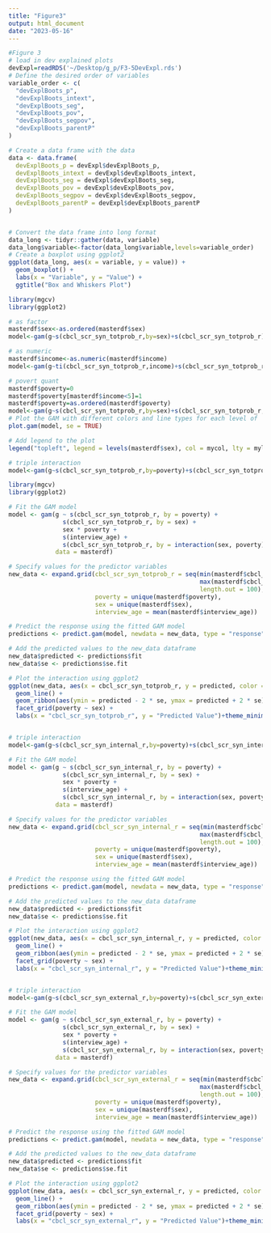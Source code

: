 ```yaml
---
title: "Figure3"
output: html_document
date: "2023-05-16"
---
```


```r
#Figure 3
# load in dev explained plots
devExpl=readRDS('~/Desktop/g_p/F3-5DevExpl.rds')
# Define the desired order of variables
variable_order <- c(
  "devExplBoots_p",
  "devExplBoots_intext",
  "devExplBoots_seg",
  "devExplBoots_pov",
  "devExplBoots_segpov",
  "devExplBoots_parentP"
)

# Create a data frame with the data
data <- data.frame(
  devExplBoots_p = devExpl$devExplBoots_p,
  devExplBoots_intext = devExpl$devExplBoots_intext,
  devExplBoots_seg = devExpl$devExplBoots_seg,
  devExplBoots_pov = devExpl$devExplBoots_pov,
  devExplBoots_segpov = devExpl$devExplBoots_segpov,
  devExplBoots_parentP = devExpl$devExplBoots_parentP
)


# Convert the data frame into long format
data_long <- tidyr::gather(data, variable)
data_long$variable<-factor(data_long$variable,levels=variable_order)
# Create a boxplot using ggplot2
ggplot(data_long, aes(x = variable, y = value)) +
  geom_boxplot() +
  labs(x = "Variable", y = "Value") +
  ggtitle("Box and Whiskers Plot")

```

```r
library(mgcv)
library(ggplot2)

# as factor
masterdf$sex<-as.ordered(masterdf$sex)
model<-gam(g~s(cbcl_scr_syn_totprob_r,by=sex)+s(cbcl_scr_syn_totprob_r)+sex+s(interview_age),data=masterdf)

# as numeric
masterdf$income<-as.numeric(masterdf$income)
model<-gam(g~ti(cbcl_scr_syn_totprob_r,income)+s(cbcl_scr_syn_totprob_r)+s(income)+s(interview_age),data=masterdf)

# povert quant
masterdf$poverty=0
masterdf$poverty[masterdf$income<5]=1
masterdf$poverty=as.ordered(masterdf$poverty)
model<-gam(g~s(cbcl_scr_syn_totprob_r,by=sex)+s(cbcl_scr_syn_totprob_r,by=poverty)+s(cbcl_scr_syn_totprob_r)+poverty+s(interview_age)+poverty*cbcl_scr_syn_totprob_r*sex+sex,data=masterdf)
# Plot the GAM with different colors and line types for each level of 'sex'
plot.gam(model, se = TRUE)

# Add legend to the plot
legend("topleft", legend = levels(masterdf$sex), col = mycol, lty = mylty)

# triple interaction
model<-gam(g~s(cbcl_scr_syn_totprob_r,by=poverty)+s(cbcl_scr_syn_totprob_r,by=sex)+sex*poverty+s(interview_age)+s(cbcl_scr_syn_totprob_r, by = interaction(sex, poverty)),data=masterdf)

```

```r
library(mgcv)
library(ggplot2)

# Fit the GAM model
model <- gam(g ~ s(cbcl_scr_syn_totprob_r, by = poverty) +
               s(cbcl_scr_syn_totprob_r, by = sex) +
               sex * poverty +
               s(interview_age) +
               s(cbcl_scr_syn_totprob_r, by = interaction(sex, poverty), k = 9),
             data = masterdf)

# Specify values for the predictor variables
new_data <- expand.grid(cbcl_scr_syn_totprob_r = seq(min(masterdf$cbcl_scr_syn_totprob_r), 
                                                     max(masterdf$cbcl_scr_syn_totprob_r), 
                                                     length.out = 100),
                        poverty = unique(masterdf$poverty),
                        sex = unique(masterdf$sex),
                        interview_age = mean(masterdf$interview_age))

# Predict the response using the fitted GAM model
predictions <- predict.gam(model, newdata = new_data, type = "response",se.fit = T)

# Add the predicted values to the new_data dataframe
new_data$predicted <- predictions$fit
new_data$se <- predictions$se.fit

# Plot the interaction using ggplot2
ggplot(new_data, aes(x = cbcl_scr_syn_totprob_r, y = predicted, color = interaction(poverty, sex))) +
  geom_line() +
  geom_ribbon(aes(ymin = predicted - 2 * se, ymax = predicted + 2 * se), alpha = 0.2) +
  facet_grid(poverty ~ sex) +
  labs(x = "cbcl_scr_syn_totprob_r", y = "Predicted Value")+theme_minimal()+xlim(c(0,100))


# triple interaction
model<-gam(g~s(cbcl_scr_syn_internal_r,by=poverty)+s(cbcl_scr_syn_internal_r,by=sex)+sex*poverty+s(interview_age)+s(cbcl_scr_syn_internal_r, by = interaction(sex, poverty)),data=masterdf)

# Fit the GAM model
model <- gam(g ~ s(cbcl_scr_syn_internal_r, by = poverty) +
               s(cbcl_scr_syn_internal_r, by = sex) +
               sex * poverty +
               s(interview_age) +
               s(cbcl_scr_syn_internal_r, by = interaction(sex, poverty), k = 9),
             data = masterdf)

# Specify values for the predictor variables
new_data <- expand.grid(cbcl_scr_syn_internal_r = seq(min(masterdf$cbcl_scr_syn_internal_r), 
                                                     max(masterdf$cbcl_scr_syn_internal_r), 
                                                     length.out = 100),
                        poverty = unique(masterdf$poverty),
                        sex = unique(masterdf$sex),
                        interview_age = mean(masterdf$interview_age))

# Predict the response using the fitted GAM model
predictions <- predict.gam(model, newdata = new_data, type = "response",se.fit = T)

# Add the predicted values to the new_data dataframe
new_data$predicted <- predictions$fit
new_data$se <- predictions$se.fit

# Plot the interaction using ggplot2
ggplot(new_data, aes(x = cbcl_scr_syn_internal_r, y = predicted, color = interaction(poverty, sex))) +
  geom_line() +
  geom_ribbon(aes(ymin = predicted - 2 * se, ymax = predicted + 2 * se), alpha = 0.2) +
  facet_grid(poverty ~ sex) +
  labs(x = "cbcl_scr_syn_internal_r", y = "Predicted Value")+theme_minimal()+xlim(c(0,40))


# triple interaction
model<-gam(g~s(cbcl_scr_syn_external_r,by=poverty)+s(cbcl_scr_syn_external_r,by=sex)+sex*poverty+s(interview_age)+s(cbcl_scr_syn_external_r, by = interaction(sex, poverty)),data=masterdf)

# Fit the GAM model
model <- gam(g ~ s(cbcl_scr_syn_external_r, by = poverty) +
               s(cbcl_scr_syn_external_r, by = sex) +
               sex * poverty +
               s(interview_age) +
               s(cbcl_scr_syn_external_r, by = interaction(sex, poverty), k = 9),
             data = masterdf)

# Specify values for the predictor variables
new_data <- expand.grid(cbcl_scr_syn_external_r = seq(min(masterdf$cbcl_scr_syn_external_r), 
                                                     max(masterdf$cbcl_scr_syn_external_r), 
                                                     length.out = 100),
                        poverty = unique(masterdf$poverty),
                        sex = unique(masterdf$sex),
                        interview_age = mean(masterdf$interview_age))

# Predict the response using the fitted GAM model
predictions <- predict.gam(model, newdata = new_data, type = "response",se.fit = T)

# Add the predicted values to the new_data dataframe
new_data$predicted <- predictions$fit
new_data$se <- predictions$se.fit

# Plot the interaction using ggplot2
ggplot(new_data, aes(x = cbcl_scr_syn_external_r, y = predicted, color = interaction(poverty, sex))) +
  geom_line() +
  geom_ribbon(aes(ymin = predicted - 2 * se, ymax = predicted + 2 * se), alpha = 0.2) +
  facet_grid(poverty ~ sex) +
  labs(x = "cbcl_scr_syn_external_r", y = "Predicted Value")+theme_minimal()+xlim(c(0,40))

```